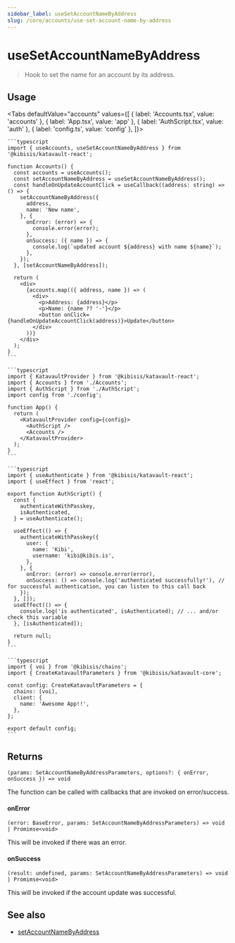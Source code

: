 ```yaml
---
sidebar_label: useSetAccountNameByAddress
slug: /core/accounts/use-set-account-name-by-address
---
```



# useSetAccountNameByAddress

> Hook to set the name for an account by its address.

<SectionBreak />

## Usage

<Tabs
  defaultValue="accounts"
  values={[
    { label: 'Accounts.tsx', value: 'accounts' },
    { label: 'App.tsx', value: 'app' },
    { label: 'AuthScript.tsx', value: 'auth' },
    { label: 'config.ts', value: 'config' },
  ]}>
  <TabItem value="accounts">

    ```typescript
    import { useAccounts, useSetAccountNameByAddress } from '@kibisis/katavault-react';

    function Accounts() {
      const accounts = useAccounts();
      const setAccountNameByAddress = useSetAccountNameByAddress();
      const handleOnUpdateAccountClick = useCallback((address: string) => () => {
        setAccountNameByAddress({
          address,
          name: 'New name',
        }, {
          onError: (error) => {
            console.error(error);
          },
          onSuccess: ({ name }) => {
            console.log(`updated account ${address} with name ${name}`);
          },
        });
      }, [setAccountNameByAddress]);

      return (
        <div>
          {accounts.map(({ address, name }) => (
            <div>
              <p>Address: {address}</p>
              <p>Name: {name ?? '-'}</p>
              <button onClick={handleOnUpdateAccountClick(address)}>Update</button>
            </div>
          ))}
        </div>
      );
    }
    ```

  </TabItem>
  <TabItem value="app">

    ```typescript
    import { KatavaultProvider } from '@kibisis/katavault-react';
    import { Accounts } from './Accounts';
    import { AuthScript } from './AuthScript';
    import config from './config';

    function App() {
      return (
        <KatavaultProvider config={config}>
          <AuthScript />
          <Accounts />
        </KatavaultProvider>
      );
    }
    ```

  </TabItem>
  <TabItem value="auth">

    ```typescript
    import { useAuthenticate } from '@kibisis/katavault-react';
    import { useEffect } from 'react';

    export function AuthScript() {
      const {
        authenticateWithPasskey,
        isAuthenticated,
      } = useAuthenticate();

      useEffect(() => {
        authenticateWithPasskey({
          user: {
            name: 'Kibi',
            username: 'kibi@kibis.is',
          },
        }, {
          onError: (error) => console.error(error),
          onSuccess: () => console.log('authenticated successfully!'), // for successful authentication, you can listen to this call back
        });
      }, []);
      useEffect(() => {
        console.log('is authenticated', isAuthenticated); // ... and/or check this variable
      }, [isAuthenticated]);

      return null;
    }
    ```

  </TabItem>
  <TabItem value="config">

    ```typescript
    import { voi } from '@kibisis/chains';
    import { CreateKatavaultParameters } from '@kibisis/katavault-core';

    const config: CreateKatavaultParameters = {
      chains: [voi],
      client: {
        name: 'Awesome App!!',
      },
    };

    export default config;
    ```

  </TabItem>
</Tabs>

<SectionBreak />

## Returns

`(params: SetAccountNameByAddressParameters, options?: { onError, onSuccess }) => void`

The function can be called with callbacks that are invoked on error/success.

#### onError

`(error: BaseError, params: SetAccountNameByAddressParameters) => void | Promimse<void>`

This will be invoked if there was an error.

#### onSuccess

`(result: undefined, params: SetAccountNameByAddressParameters) => void | Promimse<void>`

This will be invoked if the account update was successful.

## See also

* [setAccountNameByAddress](02-core/03-Accounts/07-set-account-name-by-address.mdx)
